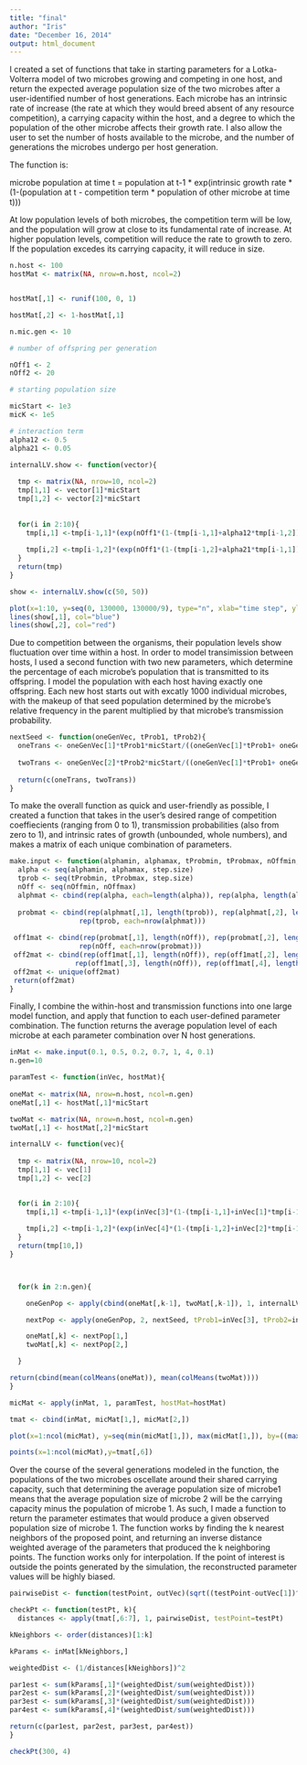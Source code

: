 ```yaml
---
title: "final"
author: "Iris"
date: "December 16, 2014"
output: html_document
---
```


I created a set of functions that take in starting parameters for a Lotka-Volterra model of two microbes growing and competing in one host, and return the expected average population size of the two microbes after a user-identified number of host generations. Each microbe has an intrinsic rate of increase (the rate at which they would breed absent of any resource competition), a carrying capacity within the host, and a degree to which the population of the other microbe affects their growth rate. I also allow the user to set the number of hosts available to the microbe, and the number of generations the microbes undergo per host generation. 

The function is:

microbe population at time t = population at t-1 * exp(intrinsic growth rate * (1-(population at t - competition term * population of other microbe at time t)))

At low population levels of both microbes, the competition term will be low, and the population will grow at close to its fundamental rate of increase. At higher population levels, competition will reduce the rate to growth to zero. If the population excedes its carrying capacity, it will reduce in size. 

```r
n.host <- 100
hostMat <- matrix(NA, nrow=n.host, ncol=2)


hostMat[,1] <- runif(100, 0, 1)

hostMat[,2] <- 1-hostMat[,1]

n.mic.gen <- 10

# number of offspring per generation

nOff1 <- 2
nOff2 <- 20

# starting population size

micStart <- 1e3
micK <- 1e5

# interaction term
alpha12 <- 0.5
alpha21 <- 0.05

internalLV.show <- function(vector){
  
  tmp <- matrix(NA, nrow=10, ncol=2)
  tmp[1,1] <- vector[1]*micStart
  tmp[1,2] <- vector[2]*micStart
  
  
  for(i in 2:10){
    tmp[i,1] <-tmp[i-1,1]*(exp(nOff1*(1-(tmp[i-1,1]+alpha12*tmp[i-1,2])/micK)))
    
    tmp[i,2] <-tmp[i-1,2]*(exp(nOff1*(1-(tmp[i-1,2]+alpha21*tmp[i-1,1])/micK)))
  }
  return(tmp)
}

show <- internalLV.show(c(50, 50))

plot(x=1:10, y=seq(0, 130000, 130000/9), type="n", xlab="time step", ylab="population")
lines(show[,1], col="blue")
lines(show[,2], col="red")

```


Due to competition between the organisms, their population levels show fluctuation over time within a host. In order to model transimission between hosts, I used a second function with two new parameters, which determine the percentage of each microbe's population that is transmitted to its offspring. I model the population with each host having exactly one offspring. Each new host starts out with excatly 1000 individual microbes, with the makeup of that seed population determined by the microbe's relative frequency in the parent multiplied by that microbe's transmission probability.

```r

nextSeed <- function(oneGenVec, tProb1, tProb2){
  oneTrans <- oneGenVec[1]*tProb1*micStart/((oneGenVec[1]*tProb1+ oneGenVec[2]*tProb2)+1)
  
  twoTrans <- oneGenVec[2]*tProb2*micStart/((oneGenVec[1]*tProb1+ oneGenVec[2]*tProb2)+1)
  
  return(c(oneTrans, twoTrans))
}

```


To make the overall function as quick and user-friendly as possible, I created a function that takes in the user's desired range of competition coeffiecients (ranging from 0 to 1), transmission probabilities (also from zero to 1), and intrinsic rates of growth (unbounded, whole numbers), and makes a matrix of each unique combination of parameters. 

```r
make.input <- function(alphamin, alphamax, tProbmin, tProbmax, nOffmin, nOffmax, step.size){
  alpha <- seq(alphamin, alphamax, step.size)
  tprob <- seq(tProbmin, tProbmax, step.size)
  nOff <- seq(nOffmin, nOffmax)
  alphmat <- cbind(rep(alpha, each=length(alpha)), rep(alpha, length(alpha)))
  
  probmat <- cbind(rep(alphmat[,1], length(tprob)), rep(alphmat[,2], length(tprob)), 
                 rep(tprob, each=nrow(alphmat)))
  
 off1mat <- cbind(rep(probmat[,1], length(nOff)), rep(probmat[,2], length(nOff)), rep(probmat[,3], length(nOff)),
                 rep(nOff, each=nrow(probmat)))
 off2mat <- cbind(rep(off1mat[,1], length(nOff)), rep(off1mat[,2], length(nOff)), 
                rep(off1mat[,3], length(nOff)), rep(off1mat[,4], length(nOff)), rep(nOff, nrow(off1mat)))
 off2mat <- unique(off2mat)
 return(off2mat)
}
```


Finally, I combine the within-host and transmission functions into one large model function, and apply that function to each user-defined parameter combination. The function returns the average population level of each microbe at each parameter combination over N host generations.

```r
inMat <- make.input(0.1, 0.5, 0.2, 0.7, 1, 4, 0.1)
n.gen=10

paramTest <- function(inVec, hostMat){
    
oneMat <- matrix(NA, nrow=n.host, ncol=n.gen)
oneMat[,1] <- hostMat[,1]*micStart

twoMat <- matrix(NA, nrow=n.host, ncol=n.gen)
twoMat[,1] <- hostMat[,2]*micStart

internalLV <- function(vec){
  
  tmp <- matrix(NA, nrow=10, ncol=2)
  tmp[1,1] <- vec[1]
  tmp[1,2] <- vec[2]
  

  for(i in 2:10){
    tmp[i,1] <-tmp[i-1,1]*(exp(inVec[3]*(1-(tmp[i-1,1]+inVec[1]*tmp[i-1,2])/micK)))
    
    tmp[i,2] <-tmp[i-1,2]*(exp(inVec[4]*(1-(tmp[i-1,2]+inVec[2]*tmp[i-1,1])/micK)))
  }
  return(tmp[10,])
}



  for(k in 2:n.gen){

    oneGenPop <- apply(cbind(oneMat[,k-1], twoMat[,k-1]), 1, internalLV)

    nextPop <- apply(oneGenPop, 2, nextSeed, tProb1=inVec[3], tProb2=inVec[4])

    oneMat[,k] <- nextPop[1,]
    twoMat[,k] <- nextPop[2,]

  }

return(cbind(mean(colMeans(oneMat)), mean(colMeans(twoMat))))
}

micMat <- apply(inMat, 1, paramTest, hostMat=hostMat)

tmat <- cbind(inMat, micMat[1,], micMat[2,])

plot(x=1:ncol(micMat), y=seq(min(micMat[1,]), max(micMat[1,]), by=((max(micMat[1,])-min(micMat[,1]))/(ncol(micMat)-1))), type="n", xlab="parameter combination", ylab="microbe 1 population")

points(x=1:ncol(micMat),y=tmat[,6])

```

Over the course of the several generations modeled in the function, the populations of the two microbes oscellate around their shared carrying capacity, such that determining the average population size of microbe1 means that the average population size of microbe 2 will be the carrying capacity minus the population of microbe 1. As such, I made a function to return the parameter estimates that would produce a given observed population size of microbe 1. The function works by finding the k nearest neighbors of the proposed point, and returning an inverse distance weighted average of the parameters that produced the k neighboring points. The function works only for interpolation. If the point of interest is outside the points generated by the simulation, the reconstructed parameter values will be highly biased.

```r
pairwiseDist <- function(testPoint, outVec)(sqrt((testPoint-outVec[1])^2+((micK-testPoint)-outVec[2])^2))

checkPt <- function(testPt, k){
  distances <- apply(tmat[,6:7], 1, pairwiseDist, testPoint=testPt)

kNeighbors <- order(distances)[1:k]

kParams <- inMat[kNeighbors,]

weightedDist <- (1/distances[kNeighbors])^2

par1est <- sum(kParams[,1]*(weightedDist/sum(weightedDist)))
par2est <- sum(kParams[,2]*(weightedDist/sum(weightedDist)))
par3est <- sum(kParams[,3]*(weightedDist/sum(weightedDist))) 
par4est <- sum(kParams[,4]*(weightedDist/sum(weightedDist)))

return(c(par1est, par2est, par3est, par4est))
}

checkPt(300, 4)

```






